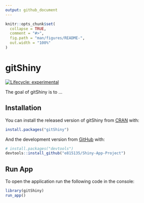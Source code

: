 ```yaml
---
output: github_document
---
```


<!-- README.md is generated from README.Rmd. Please edit that file -->

```r
knitr::opts_chunk$set(
  collapse = TRUE,
  comment = "#>",
  fig.path = "man/figures/README-",
  out.width = "100%"
)
```

# gitShiny

<!-- badges: start -->
[![Lifecycle: experimental](https://img.shields.io/badge/lifecycle-experimental-orange.svg)](https://www.tidyverse.org/lifecycle/#experimental)
<!-- badges: end -->

The goal of gitShiny is to ...

## Installation

You can install the released version of gitShiny from [CRAN](https://CRAN.R-project.org) with:

``` r
install.packages("gitShiny")
```

And the development version from [GitHub](https://github.com/) with:

``` r
# install.packages("devtools")
devtools::install_github("e815135/Shiny-App-Project")
```
## Run App

To open the application run the following code in the console:

```r
library(gitShiny)
run_app()
```


